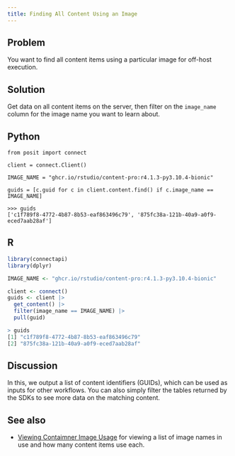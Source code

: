 ```yaml
---
title: Finding All Content Using an Image
---
```


## Problem

You want to find all content items using a particular image for off-host execution.

## Solution

Get data on all content items on the server, then filter on the `image_name` column for the image name you want to learn about.

::: {.panel-tabset group="language"}
## Python

```.python
from posit import connect

client = connect.Client()

IMAGE_NAME = "ghcr.io/rstudio/content-pro:r4.1.3-py3.10.4-bionic"

guids = [c.guid for c in client.content.find() if c.image_name == IMAGE_NAME]
```

```.python
>>> guids
['c1f789f8-4772-4b87-8b53-eaf863496c79', '875fc38a-121b-40a9-a0f9-eced7aab28af']
```

## R

```.r
library(connectapi)
library(dplyr)

IMAGE_NAME <- "ghcr.io/rstudio/content-pro:r4.1.3-py3.10.4-bionic"

client <- connect()
guids <- client |>
  get_content() |>
  filter(image_name == IMAGE_NAME) |>
  pull(guid)
```

```.r
> guids
[1] "c1f789f8-4772-4b87-8b53-eaf863496c79"
[2] "875fc38a-121b-40a9-a0f9-eced7aab28af"
```

:::

## Discussion

In this, we output a list of content identifiers (GUIDs), which can be used as inputs for other workflows. You can also simply filter the tables returned by the SDKs to see more data on the matching content.

## See also

- [Viewing Contaimner Image Usage](../viewing-container-image-usage/index.qmd) for viewing a list of image names in use and how many content items use each.
